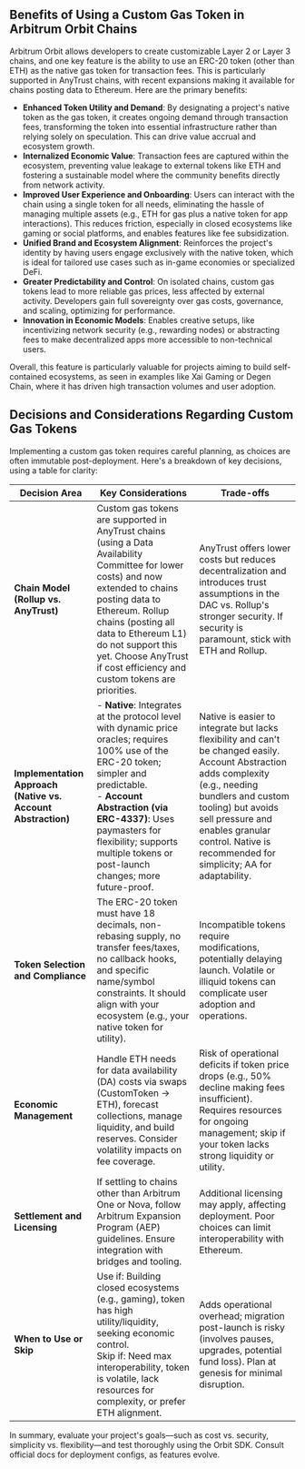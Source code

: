 ## Benefits of Using a Custom Gas Token in Arbitrum Orbit Chains

Arbitrum Orbit allows developers to create customizable Layer 2 or Layer 3 chains, and one key feature is the ability to use an ERC-20 token (other than ETH) as the native gas token for transaction fees. This is particularly supported in AnyTrust chains, with recent expansions making it available for chains posting data to Ethereum. Here are the primary benefits:

- **Enhanced Token Utility and Demand**: By designating a project's native token as the gas token, it creates ongoing demand through transaction fees, transforming the token into essential infrastructure rather than relying solely on speculation. This can drive value accrual and ecosystem growth.
- **Internalized Economic Value**: Transaction fees are captured within the ecosystem, preventing value leakage to external tokens like ETH and fostering a sustainable model where the community benefits directly from network activity.
- **Improved User Experience and Onboarding**: Users can interact with the chain using a single token for all needs, eliminating the hassle of managing multiple assets (e.g., ETH for gas plus a native token for app interactions). This reduces friction, especially in closed ecosystems like gaming or social platforms, and enables features like fee subsidization.
- **Unified Brand and Ecosystem Alignment**: Reinforces the project's identity by having users engage exclusively with the native token, which is ideal for tailored use cases such as in-game economies or specialized DeFi.
- **Greater Predictability and Control**: On isolated chains, custom gas tokens lead to more reliable gas prices, less affected by external activity. Developers gain full sovereignty over gas costs, governance, and scaling, optimizing for performance.
- **Innovation in Economic Models**: Enables creative setups, like incentivizing network security (e.g., rewarding nodes) or abstracting fees to make decentralized apps more accessible to non-technical users.

Overall, this feature is particularly valuable for projects aiming to build self-contained ecosystems, as seen in examples like Xai Gaming or Degen Chain, where it has driven high transaction volumes and user adoption.

## Decisions and Considerations Regarding Custom Gas Tokens

Implementing a custom gas token requires careful planning, as choices are often immutable post-deployment. Here's a breakdown of key decisions, using a table for clarity:

| Decision Area | Key Considerations | Trade-offs |
|---------------|--------------------|------------|
| **Chain Model (Rollup vs. AnyTrust)** | Custom gas tokens are supported in AnyTrust chains (using a Data Availability Committee for lower costs) and now extended to chains posting data to Ethereum. Rollup chains (posting all data to Ethereum L1) do not support this yet. Choose AnyTrust if cost efficiency and custom tokens are priorities. | AnyTrust offers lower costs but reduces decentralization and introduces trust assumptions in the DAC vs. Rollup's stronger security. If security is paramount, stick with ETH and Rollup. |
| **Implementation Approach (Native vs. Account Abstraction)** | - **Native**: Integrates at the protocol level with dynamic price oracles; requires 100% use of the ERC-20 token; simpler and predictable.<br />- **Account Abstraction (via ERC-4337)**: Uses paymasters for flexibility; supports multiple tokens or post-launch changes; more future-proof. | Native is easier to integrate but lacks flexibility and can't be changed easily. Account Abstraction adds complexity (e.g., needing bundlers and custom tooling) but avoids sell pressure and enables granular control. Native is recommended for simplicity; AA for adaptability. |
| **Token Selection and Compliance** | The ERC-20 token must have 18 decimals, non-rebasing supply, no transfer fees/taxes, no callback hooks, and specific name/symbol constraints. It should align with your ecosystem (e.g., your native token for utility). | Incompatible tokens require modifications, potentially delaying launch. Volatile or illiquid tokens can complicate user adoption and operations. |
| **Economic Management** | Handle ETH needs for data availability (DA) costs via swaps (CustomToken → ETH), forecast collections, manage liquidity, and build reserves. Consider volatility impacts on fee coverage. | Risk of operational deficits if token price drops (e.g., 50% decline making fees insufficient). Requires resources for ongoing management; skip if your token lacks strong liquidity or utility. |
| **Settlement and Licensing** | If settling to chains other than Arbitrum One or Nova, follow Arbitrum Expansion Program (AEP) guidelines. Ensure integration with bridges and tooling. | Additional licensing may apply, affecting deployment. Poor choices can limit interoperability with Ethereum. |
| **When to Use or Skip** | Use if: Building closed ecosystems (e.g., gaming), token has high utility/liquidity, seeking economic control.<br />Skip if: Need max interoperability, token is volatile, lack resources for complexity, or prefer ETH alignment. | Adds operational overhead; migration post-launch is risky (involves pauses, upgrades, potential fund loss). Plan at genesis for minimal disruption. |

In summary, evaluate your project's goals—such as cost vs. security, simplicity vs. flexibility—and test thoroughly using the Orbit SDK. Consult official docs for deployment configs, as features evolve.